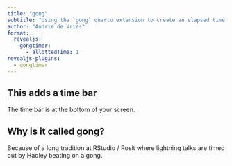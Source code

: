 ```yaml
---
title: "gong"
subtitle: "Using the `gong` quarto extension to create an elapsed time bar"
author: "Andrie de Vries"
format: 
  revealjs:
    gongtimer:
      - allottedTime: 1
revealjs-plugins: 
  - gongtimer
---
```


## This adds a time bar

The time bar is at the bottom of your screen.

## Why is it called gong?

Because of a long tradition at RStudio / Posit where lightning talks are timed out by Hadley beating on a gong.
